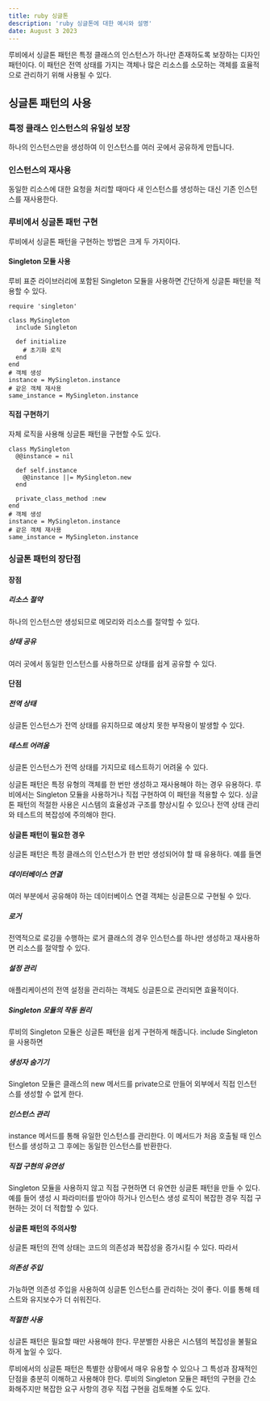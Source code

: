 ```yaml
---
title: ruby 싱글톤
description: 'ruby 싱글톤에 대한 예시와 설명'
date: August 3 2023
---
```


루비에서 싱글톤 패턴은 특정 클래스의 인스턴스가 하나만 존재하도록 보장하는 디자인 패턴이다.
이 패턴은 전역 상태를 가지는 객체나 많은 리소스를 소모하는 객체를 효율적으로 관리하기 위해 사용될 수 있다.

## 싱글톤 패턴의 사용
### 특정 클래스 인스턴스의 유일성 보장
하나의 인스턴스만을 생성하여 이 인스턴스를 여러 곳에서 공유하게 만듭니다.
### 인스턴스의 재사용 
동일한 리소스에 대한 요청을 처리할 때마다 새 인스턴스를 생성하는 대신 기존 인스턴스를 재사용한다.
### 루비에서 싱글톤 패턴 구현
루비에서 싱글톤 패턴을 구현하는 방법은 크게 두 가지이다.

#### Singleton 모듈 사용
루비 표준 라이브러리에 포함된 Singleton 모듈을 사용하면 간단하게 싱글톤 패턴을 적용할 수 있다.
```
require 'singleton'

class MySingleton
  include Singleton

  def initialize
    # 초기화 로직
  end
end
# 객체 생성
instance = MySingleton.instance
# 같은 객체 재사용
same_instance = MySingleton.instance
```
#### 직접 구현하기
자체 로직을 사용해 싱글톤 패턴을 구현할 수도 있다.
```
class MySingleton
  @@instance = nil

  def self.instance
    @@instance ||= MySingleton.new
  end

  private_class_method :new
end
# 객체 생성
instance = MySingleton.instance
# 같은 객체 재사용
same_instance = MySingleton.instance
```
### 싱글톤 패턴의 장단점
#### 장점
##### 리소스 절약 
하나의 인스턴스만 생성되므로 메모리와 리소스를 절약할 수 있다.
##### 상태 공유 
여러 곳에서 동일한 인스턴스를 사용하므로 상태를 쉽게 공유할 수 있다.
#### 단점
##### 전역 상태 
싱글톤 인스턴스가 전역 상태를 유지하므로 예상치 못한 부작용이 발생할 수 있다.
##### 테스트 어려움 
싱글톤 인스턴스가 전역 상태를 가지므로 테스트하기 어려울 수 있다.

싱글톤 패턴은 특정 유형의 객체를 한 번만 생성하고 재사용해야 하는 경우 유용하다. 루비에서는 Singleton 모듈을 사용하거나 직접 구현하여 이 패턴을 적용할 수 있다. 싱글톤 패턴의 적절한 사용은 시스템의 효율성과 구조를 향상시킬 수 있으나 전역 상태 관리와 테스트의 복잡성에 주의해야 한다.

#### 싱글톤 패턴이 필요한 경우
싱글톤 패턴은 특정 클래스의 인스턴스가 한 번만 생성되어야 할 때 유용하다. 예를 들면

##### 데이터베이스 연결 
여러 부분에서 공유해야 하는 데이터베이스 연결 객체는 싱글톤으로 구현될 수 있다.
##### 로거 
전역적으로 로깅을 수행하는 로거 클래스의 경우 인스턴스를 하나만 생성하고 재사용하면 리소스를 절약할 수 있다.
##### 설정 관리 
애플리케이션의 전역 설정을 관리하는 객체도 싱글톤으로 관리되면 효율적이다.
##### Singleton 모듈의 작동 원리
루비의 Singleton 모듈은 싱글톤 패턴을 쉽게 구현하게 해줍니다. include Singleton을 사용하면

##### 생성자 숨기기 
Singleton 모듈은 클래스의 new 메서드를 private으로 만들어 외부에서 직접 인스턴스를 생성할 수 없게 한다.
##### 인스턴스 관리 
instance 메서드를 통해 유일한 인스턴스를 관리한다. 이 메서드가 처음 호출될 때 인스턴스를 생성하고 그 후에는 동일한 인스턴스를 반환한다.
##### 직접 구현의 유연성
Singleton 모듈을 사용하지 않고 직접 구현하면 더 유연한 싱글톤 패턴을 만들 수 있다. 예를 들어 생성 시 파라미터를 받아야 하거나 인스턴스 생성 로직이 복잡한 경우 직접 구현하는 것이 더 적합할 수 있다.

#### 싱글톤 패턴의 주의사항
싱글톤 패턴의 전역 상태는 코드의 의존성과 복잡성을 증가시킬 수 있다. 따라서

##### 의존성 주입 
가능하면 의존성 주입을 사용하여 싱글톤 인스턴스를 관리하는 것이 좋다. 이를 통해 테스트와 유지보수가 더 쉬워진다.
##### 적절한 사용 
싱글톤 패턴은 필요할 때만 사용해야 한다. 무분별한 사용은 시스템의 복잡성을 불필요하게 높일 수 있다.

루비에서의 싱글톤 패턴은 특별한 상황에서 매우 유용할 수 있으나 그 특성과 잠재적인 단점을 충분히 이해하고 사용해야 한다. 루비의 Singleton 모듈은 패턴의 구현을 간소화해주지만 복잡한 요구 사항의 경우 직접 구현을 검토해볼 수도 있다.